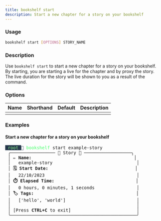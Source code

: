 ```yaml
---
title: bookshelf start
description: Start a new chapter for a story on your bookshelf
---
```


### Usage

```bash
bookshelf start [OPTIONS] STORY_NAME
```

### Description

Use `bookshelf start` to start a new chapter for a story on your bookshelf.
By starting, you are starting a live for the chapter and by proxy the story.
The live duration for the story will be shown to you as a result of the command.

### Options

| Name              | Shorthand | Default | Description|
|-------            | --------- | ------- | -----------|
|   |   |  |  |

### Examples

#### Start a new chapter for a story on your bookshelf

<pre><span style="background-color:#26384B"><font color="#93FF91"> root </font></span><font color="#26384B"></font> <font color="#49FF6D">bookshelf</font> start example-story
 ╭───────────────── 📖 Story 📖 ──────────────────╮
 │ <b>✏️ Name:</b>                                       │
 │   example-story                                │
 │ <b>🗓️ Start Date:</b>                                 │
 │   22/10/2023                                   │
 │ <b>⏱️ Elapsed Time:</b>                               │
 │   0 hours, 0 minutes, 1 seconds                │
 │ <b>🏷️ Tags:</b>                                       │
 │   [&apos;hello&apos;, &apos;world&apos;]                           │
 │                                                │
 │ [Press <b>CTRL+C</b> to exit]                         │
 ╰────────────────────────────────────────────────╯</pre>